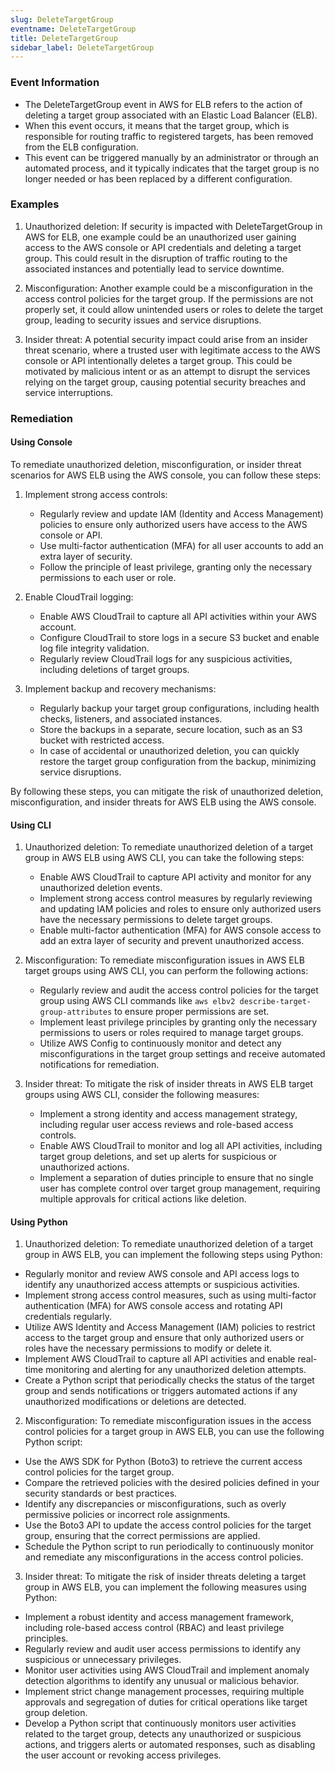 ```yaml
--- 
slug: DeleteTargetGroup
eventname: DeleteTargetGroup
title: DeleteTargetGroup
sidebar_label: DeleteTargetGroup
---
```

                       
### Event Information

- The DeleteTargetGroup event in AWS for ELB refers to the action of deleting a target group associated with an Elastic Load Balancer (ELB).
- When this event occurs, it means that the target group, which is responsible for routing traffic to registered targets, has been removed from the ELB configuration.
- This event can be triggered manually by an administrator or through an automated process, and it typically indicates that the target group is no longer needed or has been replaced by a different configuration.


### Examples

1. Unauthorized deletion: If security is impacted with DeleteTargetGroup in AWS for ELB, one example could be an unauthorized user gaining access to the AWS console or API credentials and deleting a target group. This could result in the disruption of traffic routing to the associated instances and potentially lead to service downtime.

2. Misconfiguration: Another example could be a misconfiguration in the access control policies for the target group. If the permissions are not properly set, it could allow unintended users or roles to delete the target group, leading to security issues and service disruptions.

3. Insider threat: A potential security impact could arise from an insider threat scenario, where a trusted user with legitimate access to the AWS console or API intentionally deletes a target group. This could be motivated by malicious intent or as an attempt to disrupt the services relying on the target group, causing potential security breaches and service interruptions.

### Remediation

#### Using Console

To remediate unauthorized deletion, misconfiguration, or insider threat scenarios for AWS ELB using the AWS console, you can follow these steps:

1. Implement strong access controls:
   - Regularly review and update IAM (Identity and Access Management) policies to ensure only authorized users have access to the AWS console or API.
   - Use multi-factor authentication (MFA) for all user accounts to add an extra layer of security.
   - Follow the principle of least privilege, granting only the necessary permissions to each user or role.

2. Enable CloudTrail logging:
   - Enable AWS CloudTrail to capture all API activities within your AWS account.
   - Configure CloudTrail to store logs in a secure S3 bucket and enable log file integrity validation.
   - Regularly review CloudTrail logs for any suspicious activities, including deletions of target groups.

3. Implement backup and recovery mechanisms:
   - Regularly backup your target group configurations, including health checks, listeners, and associated instances.
   - Store the backups in a separate, secure location, such as an S3 bucket with restricted access.
   - In case of accidental or unauthorized deletion, you can quickly restore the target group configuration from the backup, minimizing service disruptions.

By following these steps, you can mitigate the risk of unauthorized deletion, misconfiguration, and insider threats for AWS ELB using the AWS console.

#### Using CLI

1. Unauthorized deletion: To remediate unauthorized deletion of a target group in AWS ELB using AWS CLI, you can take the following steps:
   - Enable AWS CloudTrail to capture API activity and monitor for any unauthorized deletion events.
   - Implement strong access control measures by regularly reviewing and updating IAM policies and roles to ensure only authorized users have the necessary permissions to delete target groups.
   - Enable multi-factor authentication (MFA) for AWS console access to add an extra layer of security and prevent unauthorized access.

2. Misconfiguration: To remediate misconfiguration issues in AWS ELB target groups using AWS CLI, you can perform the following actions:
   - Regularly review and audit the access control policies for the target group using AWS CLI commands like `aws elbv2 describe-target-group-attributes` to ensure proper permissions are set.
   - Implement least privilege principles by granting only the necessary permissions to users or roles required to manage target groups.
   - Utilize AWS Config to continuously monitor and detect any misconfigurations in the target group settings and receive automated notifications for remediation.

3. Insider threat: To mitigate the risk of insider threats in AWS ELB target groups using AWS CLI, consider the following measures:
   - Implement a strong identity and access management strategy, including regular user access reviews and role-based access controls.
   - Enable AWS CloudTrail to monitor and log all API activities, including target group deletions, and set up alerts for suspicious or unauthorized actions.
   - Implement a separation of duties principle to ensure that no single user has complete control over target group management, requiring multiple approvals for critical actions like deletion.

#### Using Python

1. Unauthorized deletion: To remediate unauthorized deletion of a target group in AWS ELB, you can implement the following steps using Python:

- Regularly monitor and review AWS console and API access logs to identify any unauthorized access attempts or suspicious activities.
- Implement strong access control measures, such as using multi-factor authentication (MFA) for AWS console access and rotating API credentials regularly.
- Utilize AWS Identity and Access Management (IAM) policies to restrict access to the target group and ensure that only authorized users or roles have the necessary permissions to modify or delete it.
- Implement AWS CloudTrail to capture all API activities and enable real-time monitoring and alerting for any unauthorized deletion attempts.
- Create a Python script that periodically checks the status of the target group and sends notifications or triggers automated actions if any unauthorized modifications or deletions are detected.

2. Misconfiguration: To remediate misconfiguration issues in the access control policies for a target group in AWS ELB, you can use the following Python script:

- Use the AWS SDK for Python (Boto3) to retrieve the current access control policies for the target group.
- Compare the retrieved policies with the desired policies defined in your security standards or best practices.
- Identify any discrepancies or misconfigurations, such as overly permissive policies or incorrect role assignments.
- Use the Boto3 API to update the access control policies for the target group, ensuring that the correct permissions are applied.
- Schedule the Python script to run periodically to continuously monitor and remediate any misconfigurations in the access control policies.

3. Insider threat: To mitigate the risk of insider threats deleting a target group in AWS ELB, you can implement the following measures using Python:

- Implement a robust identity and access management framework, including role-based access control (RBAC) and least privilege principles.
- Regularly review and audit user access permissions to identify any suspicious or unnecessary privileges.
- Monitor user activities using AWS CloudTrail and implement anomaly detection algorithms to identify any unusual or malicious behavior.
- Implement strict change management processes, requiring multiple approvals and segregation of duties for critical operations like target group deletion.
- Develop a Python script that continuously monitors user activities related to the target group, detects any unauthorized or suspicious actions, and triggers alerts or automated responses, such as disabling the user account or revoking access privileges.


 